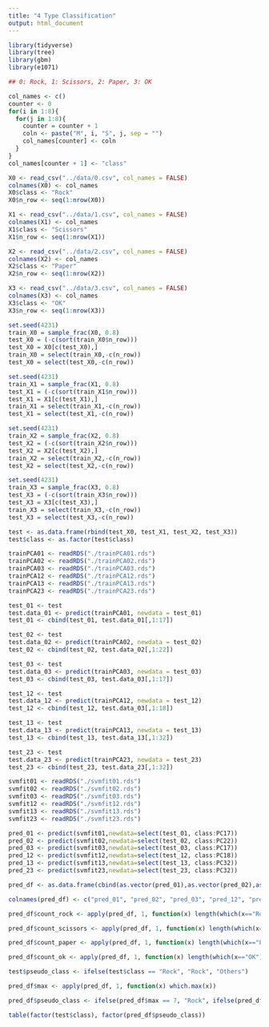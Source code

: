 ```yaml
---
title: "4 Type Classification"
output: html_document
---
```


```r

library(tidyverse)
library(tree)
library(gbm)
library(e1071)

```

```r

## 0: Rock, 1: Scissors, 2: Paper, 3: OK

col_names <- c()
counter <- 0
for(i in 1:8){
  for(j in 1:8){
    counter = counter + 1
    coln <- paste("M", i, "S", j, sep = "")
    col_names[counter] <- coln
  }
}
col_names[counter + 1] <- "class" 

X0 <- read_csv("../data/0.csv", col_names = FALSE)
colnames(X0) <- col_names
X0$class <- "Rock"
X0$n_row <- seq(1:nrow(X0))

X1 <- read_csv("../data/1.csv", col_names = FALSE)
colnames(X1) <- col_names
X1$class <- "Scissors"
X1$n_row <- seq(1:nrow(X1))

X2 <- read_csv("../data/2.csv", col_names = FALSE)
colnames(X2) <- col_names
X2$class <- "Paper"
X2$n_row <- seq(1:nrow(X2))

X3 <- read_csv("../data/3.csv", col_names = FALSE)
colnames(X3) <- col_names
X3$class <- "OK"
X3$n_row <- seq(1:nrow(X3))

set.seed(4231)
train_X0 = sample_frac(X0, 0.8)
test_X0 = (-c(sort(train_X0$n_row)))
test_X0 = X0[c(test_X0),]
train_X0 = select(train_X0,-c(n_row))
test_X0 = select(test_X0,-c(n_row))

set.seed(4231)
train_X1 = sample_frac(X1, 0.8)
test_X1 = (-c(sort(train_X1$n_row)))
test_X1 = X1[c(test_X1),]
train_X1 = select(train_X1,-c(n_row))
test_X1 = select(test_X1,-c(n_row))

set.seed(4231)
train_X2 = sample_frac(X2, 0.8)
test_X2 = (-c(sort(train_X2$n_row)))
test_X2 = X2[c(test_X2),]
train_X2 = select(train_X2,-c(n_row))
test_X2 = select(test_X2,-c(n_row))

set.seed(4231)
train_X3 = sample_frac(X3, 0.8)
test_X3 = (-c(sort(train_X3$n_row)))
test_X3 = X3[c(test_X3),]
train_X3 = select(train_X3,-c(n_row))
test_X3 = select(test_X3,-c(n_row))

test <- as.data.frame(rbind(test_X0, test_X1, test_X2, test_X3))
test$class <- as.factor(test$class)

trainPCA01 <- readRDS("./trainPCA01.rds")
trainPCA02 <- readRDS("./trainPCA02.rds")
trainPCA03 <- readRDS("./trainPCA03.rds")
trainPCA12 <- readRDS("./trainPCA12.rds")
trainPCA13 <- readRDS("./trainPCA13.rds")
trainPCA23 <- readRDS("./trainPCA23.rds")

test_01 <- test
test.data_01 <- predict(trainPCA01, newdata = test_01)
test_01 <- cbind(test_01, test.data_01[,1:17])

test_02 <- test
test.data_02 <- predict(trainPCA02, newdata = test_02)
test_02 <- cbind(test_02, test.data_02[,1:22])

test_03 <- test
test.data_03 <- predict(trainPCA03, newdata = test_03)
test_03 <- cbind(test_03, test.data_03[,1:17])

test_12 <- test
test.data_12 <- predict(trainPCA12, newdata = test_12)
test_12 <- cbind(test_12, test.data_03[,1:18])

test_13 <- test
test.data_13 <- predict(trainPCA13, newdata = test_13)
test_13 <- cbind(test_13, test.data_13[,1:32])

test_23 <- test
test.data_23 <- predict(trainPCA23, newdata = test_23)
test_23 <- cbind(test_23, test.data_23[,1:32])

svmfit01 <- readRDS("./svmfit01.rds")
svmfit02 <- readRDS("./svmfit02.rds")
svmfit03 <- readRDS("./svmfit03.rds")
svmfit12 <- readRDS("./svmfit12.rds")
svmfit13 <- readRDS("./svmfit13.rds")
svmfit23 <- readRDS("./svmfit23.rds")

pred_01 <- predict(svmfit01,newdata=select(test_01, class:PC17))
pred_02 <- predict(svmfit02,newdata=select(test_02, class:PC22))
pred_03 <- predict(svmfit03,newdata=select(test_03, class:PC17))
pred_12 <- predict(svmfit12,newdata=select(test_12, class:PC18))
pred_13 <- predict(svmfit13,newdata=select(test_13, class:PC32))
pred_23 <- predict(svmfit23,newdata=select(test_23, class:PC32))

pred_df <- as.data.frame(cbind(as.vector(pred_01),as.vector(pred_02),as.vector(pred_03), as.vector(pred_12), as.vector(pred_13), as.vector(pred_23)))

colnames(pred_df) <- c("pred_01", "pred_02", "pred_03", "pred_12", "pred_13", "pred_23")

pred_df$count_rock <- apply(pred_df, 1, function(x) length(which(x=="Rock")))

pred_df$count_scissors <- apply(pred_df, 1, function(x) length(which(x=="Scissors")))

pred_df$count_paper <- apply(pred_df, 1, function(x) length(which(x=="Paper")))

pred_df$count_ok <- apply(pred_df, 1, function(x) length(which(x=="OK")))

test$pseudo_class <- ifelse(test$class == "Rock", "Rock", "Others")

pred_df$max <- apply(pred_df, 1, function(x) which.max(x))

pred_df$pseudo_class <- ifelse(pred_df$max == 7, "Rock", ifelse(pred_df$max == 8, "Scissors", ifelse(pred_df$max == 9, "Paper", "OK")))

table(factor(test$class), factor(pred_df$pseudo_class))

```